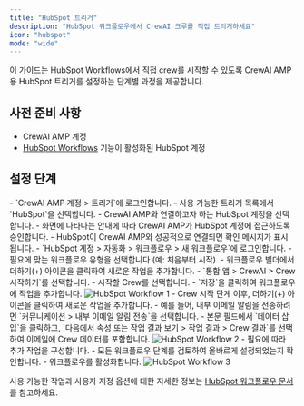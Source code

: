 ```yaml
---
title: "HubSpot 트리거"
description: "HubSpot 워크플로우에서 CrewAI 크루를 직접 트리거하세요"
icon: "hubspot"
mode: "wide"
---
```


이 가이드는 HubSpot Workflows에서 직접 crew를 시작할 수 있도록 CrewAI AMP용 HubSpot 트리거를 설정하는 단계별 과정을 제공합니다.

## 사전 준비 사항

- CrewAI AMP 계정
- [HubSpot Workflows](https://knowledge.hubspot.com/workflows/create-workflows) 기능이 활성화된 HubSpot 계정

## 설정 단계

<Steps>
    <Step title="HubSpot 계정을 CrewAI AMP와 연결하기">
        - `CrewAI AMP 계정 > 트리거`에 로그인합니다.
        - 사용 가능한 트리거 목록에서 `HubSpot`을 선택합니다.
        - CrewAI AMP와 연결하고자 하는 HubSpot 계정을 선택합니다.
        - 화면에 나타나는 안내에 따라 CrewAI AMP가 HubSpot 계정에 접근하도록 승인합니다.
        - HubSpot이 CrewAI AMP와 성공적으로 연결되면 확인 메시지가 표시됩니다.
    </Step>
    <Step title="HubSpot 워크플로우 생성하기">
        - `HubSpot 계정 > 자동화 > 워크플로우 > 새 워크플로우`에 로그인합니다.
        - 필요에 맞는 워크플로우 유형을 선택합니다 (예: 처음부터 시작).
        - 워크플로우 빌더에서 더하기(+) 아이콘을 클릭하여 새로운 작업을 추가합니다.
        - `통합 앱 > CrewAI > Crew 시작하기`를 선택합니다.
        - 시작할 Crew를 선택합니다.
        - `저장`을 클릭하여 워크플로우에 작업을 추가합니다.
        <Frame>
            <img src="/images/enterprise/hubspot-workflow-1.png" alt="HubSpot Workflow 1" />
        </Frame>
    </Step>
    <Step title="Crew 결과를 다른 작업과 함께 사용하기">
        - Crew 시작 단계 이후, 더하기(+) 아이콘을 클릭하여 새로운 작업을 추가합니다.
        - 예를 들어, 내부 이메일 알림을 전송하려면 `커뮤니케이션 > 내부 이메일 알림 전송`을 선택합니다.
        - 본문 필드에서 `데이터 삽입`을 클릭하고, `다음에서 속성 또는 작업 결과 보기 > 작업 결과 > Crew 결과`를 선택하여 이메일에 Crew 데이터를 포함합니다.
            <Frame>
                <img src="/images/enterprise/hubspot-workflow-2.png" alt="HubSpot Workflow 2" />
            </Frame>
        - 필요에 따라 추가 작업을 구성합니다.
        - 모든 워크플로우 단계를 검토하여 올바르게 설정되었는지 확인합니다.
        - 워크플로우를 활성화합니다.
            <Frame>
                <img src="/images/enterprise/hubspot-workflow-3.png" alt="HubSpot Workflow 3" />
            </Frame>
    </Step>
</Steps>

사용 가능한 작업과 사용자 지정 옵션에 대한 자세한 정보는 [HubSpot 워크플로우 문서](https://knowledge.hubspot.com/workflows/create-workflows)를 참고하세요.
